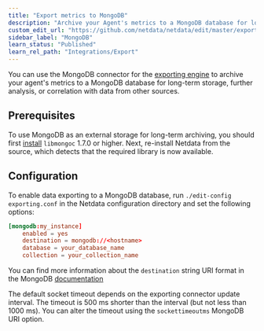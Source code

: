 ```yaml
---
title: "Export metrics to MongoDB"
description: "Archive your Agent's metrics to a MongoDB database for long-term storage, further analysis, or correlation with data from other sources."
custom_edit_url: "https://github.com/netdata/netdata/edit/master/exporting/mongodb/README.md"
sidebar_label: "MongoDB"
learn_status: "Published"
learn_rel_path: "Integrations/Export"
---
```



You can use the MongoDB connector for
the [exporting engine](/docs/nightly/integrations/export/export) to archive your agent's
metrics to a MongoDB database for long-term storage, further analysis, or correlation with data from other sources.

## Prerequisites

To use MongoDB as an external storage for long-term archiving, you should first
[install](http://mongoc.org/libmongoc/current/installing.html) `libmongoc` 1.7.0 or higher. Next, re-install Netdata
from the source, which detects that the required library is now available.

## Configuration

To enable data exporting to a MongoDB database, run `./edit-config exporting.conf` in the Netdata configuration
directory and set the following options:

```conf
[mongodb:my_instance]
    enabled = yes
    destination = mongodb://<hostname>
    database = your_database_name
    collection = your_collection_name
```

You can find more information about the `destination` string URI format in the MongoDB
[documentation](https://docs.mongodb.com/manual/reference/connection-string/)

The default socket timeout depends on the exporting connector update interval. The timeout is 500 ms shorter than the
interval (but not less than 1000 ms). You can alter the timeout using the `sockettimeoutms` MongoDB URI option.


